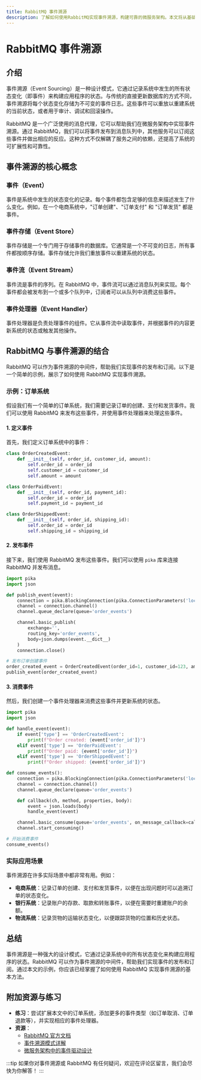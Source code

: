 ```yaml
---
title: RabbitMQ 事件溯源
description: 了解如何使用RabbitMQ实现事件溯源，构建可靠的微服务架构。本文将从基础概念入手，逐步讲解事件溯源的核心思想，并通过代码示例和实际案例帮助初学者掌握这一技术。
---
```


# RabbitMQ 事件溯源

## 介绍

事件溯源（Event Sourcing）是一种设计模式，它通过记录系统中发生的所有状态变化（即事件）来构建应用程序的状态。与传统的直接更新数据库的方式不同，事件溯源将每个状态变化存储为不可变的事件日志。这些事件可以重放以重建系统的当前状态，或者用于审计、调试和回滚操作。

RabbitMQ 是一个广泛使用的消息代理，它可以帮助我们在微服务架构中实现事件溯源。通过 RabbitMQ，我们可以将事件发布到消息队列中，其他服务可以订阅这些事件并做出相应的反应。这种方式不仅解耦了服务之间的依赖，还提高了系统的可扩展性和可靠性。

## 事件溯源的核心概念

### 事件（Event）
事件是系统中发生的状态变化的记录。每个事件都包含足够的信息来描述发生了什么变化。例如，在一个电商系统中，"订单创建"、"订单支付" 和 "订单发货" 都是事件。

### 事件存储（Event Store）
事件存储是一个专门用于存储事件的数据库。它通常是一个不可变的日志，所有事件都按顺序存储。事件存储允许我们重放事件以重建系统的状态。

### 事件流（Event Stream）
事件流是事件的序列。在 RabbitMQ 中，事件流可以通过消息队列来实现。每个事件都会被发布到一个或多个队列中，订阅者可以从队列中消费这些事件。

### 事件处理器（Event Handler）
事件处理器是负责处理事件的组件。它从事件流中读取事件，并根据事件的内容更新系统的状态或触发其他操作。

## RabbitMQ 与事件溯源的结合

RabbitMQ 可以作为事件溯源的中间件，帮助我们实现事件的发布和订阅。以下是一个简单的示例，展示了如何使用 RabbitMQ 实现事件溯源。

### 示例：订单系统

假设我们有一个简单的订单系统，我们需要记录订单的创建、支付和发货事件。我们可以使用 RabbitMQ 来发布这些事件，并使用事件处理器来处理这些事件。

#### 1. 定义事件

首先，我们定义订单系统中的事件：

```python
class OrderCreatedEvent:
    def __init__(self, order_id, customer_id, amount):
        self.order_id = order_id
        self.customer_id = customer_id
        self.amount = amount

class OrderPaidEvent:
    def __init__(self, order_id, payment_id):
        self.order_id = order_id
        self.payment_id = payment_id

class OrderShippedEvent:
    def __init__(self, order_id, shipping_id):
        self.order_id = order_id
        self.shipping_id = shipping_id
```

#### 2. 发布事件

接下来，我们使用 RabbitMQ 发布这些事件。我们可以使用 `pika` 库来连接 RabbitMQ 并发布消息。

```python
import pika
import json

def publish_event(event):
    connection = pika.BlockingConnection(pika.ConnectionParameters('localhost'))
    channel = connection.channel()
    channel.queue_declare(queue='order_events')

    channel.basic_publish(
        exchange='',
        routing_key='order_events',
        body=json.dumps(event.__dict__)
    )
    connection.close()

# 发布订单创建事件
order_created_event = OrderCreatedEvent(order_id=1, customer_id=123, amount=100.0)
publish_event(order_created_event)
```

#### 3. 消费事件

然后，我们创建一个事件处理器来消费这些事件并更新系统的状态。

```python
import pika
import json

def handle_event(event):
    if event['type'] == 'OrderCreatedEvent':
        print(f"Order created: {event['order_id']}")
    elif event['type'] == 'OrderPaidEvent':
        print(f"Order paid: {event['order_id']}")
    elif event['type'] == 'OrderShippedEvent':
        print(f"Order shipped: {event['order_id']}")

def consume_events():
    connection = pika.BlockingConnection(pika.ConnectionParameters('localhost'))
    channel = connection.channel()
    channel.queue_declare(queue='order_events')

    def callback(ch, method, properties, body):
        event = json.loads(body)
        handle_event(event)

    channel.basic_consume(queue='order_events', on_message_callback=callback, auto_ack=True)
    channel.start_consuming()

# 开始消费事件
consume_events()
```

### 实际应用场景

事件溯源在许多实际场景中都非常有用。例如：

- **电商系统**：记录订单的创建、支付和发货事件，以便在出现问题时可以追溯订单的状态变化。
- **银行系统**：记录账户的存款、取款和转账事件，以便在需要时重建账户的余额。
- **物流系统**：记录货物的运输状态变化，以便跟踪货物的位置和历史状态。

## 总结

事件溯源是一种强大的设计模式，它通过记录系统中的所有状态变化来构建应用程序的状态。RabbitMQ 可以作为事件溯源的中间件，帮助我们实现事件的发布和订阅。通过本文的示例，你应该已经掌握了如何使用 RabbitMQ 实现事件溯源的基本方法。

## 附加资源与练习

- **练习**：尝试扩展本文中的订单系统，添加更多的事件类型（如订单取消、订单退款等），并实现相应的事件处理器。
- **资源**：
  - [RabbitMQ 官方文档](https://www.rabbitmq.com/documentation.html)
  - [事件溯源模式详解](https://martinfowler.com/eaaDev/EventSourcing.html)
  - [微服务架构中的事件驱动设计](https://microservices.io/patterns/data/event-sourcing.html)

:::tip
如果你对事件溯源或 RabbitMQ 有任何疑问，欢迎在评论区留言，我们会尽快为你解答！
:::